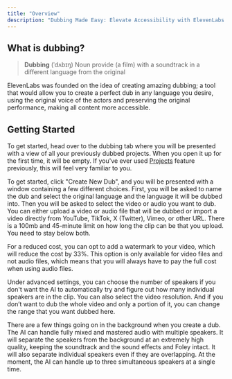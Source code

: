 ```yaml
---
title: "Overview"
description: "Dubbing Made Easy: Elevate Accessibility with ElevenLabs."
---
```



## What is dubbing?

> **Dubbing** (ˈdʌbɪŋ)
> Noun
> provide (a film) with a soundtrack in a different language from the original

ElevenLabs was founded on the idea of creating amazing dubbing; a tool that would allow you to create a perfect dub in any language you desire, using the original voice of the actors and preserving the original performance, making all content more accessible.


## Getting Started

To get started, head over to the dubbing tab where you will be presented with a view of all your previously dubbed projects. When you open it up for the first time, it will be empty. If you've ever used [Projects](https://docs.elevenlabs.io/projects/overview) feature previously, this will feel very familiar to you.

To get started, click "Create New Dub", and you will be presented with a window containing a few different choices. First, you will be asked to name the dub and select the original language and the language it will be dubbed into. Then you will be asked to select the video or audio you want to dub. You can either upload a video or audio file that will be dubbed or import a video directly from YouTube, TikTok, X (Twitter), Vimeo, or other URL. There is a 100mb and 45-minute limit on how long the clip can be that you upload. You need to stay below both.

For a reduced cost, you can opt to add a watermark to your video, which will reduce the cost by 33%. This option is only available for video files and not audio files, which means that you will always have to pay the full cost when using audio files.

Under advanced settings, you can choose the number of speakers if you don't want the AI to automatically try and figure out how many individual speakers are in the clip. You can also select the video resolution. And if you don’t want to dub the whole video and only a portion of it, you can change the range that you want dubbed here.

There are a few things going on in the background when you create a dub. The AI can handle fully mixed and mastered audio with multiple speakers. It will separate the speakers from the background at an extremely high quality, keeping the soundtrack and the sound effects and Foley intact. It will also separate individual speakers even if they are overlapping. At the moment, the AI can handle up to three simultaneous speakers at a single time.
